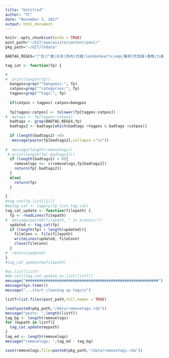 ```yaml
---
title: "Untitled"
author: "TC"
date: "November 3, 2017"
output: html_document
---
```


```r
knitr::opts_chunk$set(echo = TRUE)
post_path="~/GIT/owaraisite/content/post/"
pkg_path="~/GIT/lhdata"
```


```r

BADTAG_REGEX="广告|广播|日本|熟肉|月耀|londonhearts|amp|集锦|吃饭看|春晚|九条|进度条|纪录片|江头|正版|upup|大集合|搞笑|伦敦之心|nonestyle|-ute|字幕组|-.+[[:space:]].+|综艺|[0-9]{4}|开口跪|[\u3040-\u309f]|[\u30a0-\u30ff]"

tag_cat <- function(fp) {

#  
#  print(length(fp))
  bangpos=grep("^bangumis:", fp)
  catpos=grep("^categories:", fp)
  tagpos=grep("^tags:", fp)
  
  if(catpos < tagpos) catpos=bangpos
  
  fp[tagpos:catpos] <- tolower(fp[tagpos:catpos])
#  mytags <- fp[tagpos:catpos]
  badtags <- grep(BADTAG_REGEX,fp)
  badtags2 <- badtags[which(badtags >tagpos & badtags <catpos)]
  
  if (length(badtags2) >0)
   message(paste(fp[badtags2],collapse ="\n"))
  
#  message(length(removelogs))
 # print(length(fp[-badtags2]))
  if (length(badtags2) > 0){
    removelogs <<- c(removelogs,fp[badtags2])
    return(fp[-badtags2])
  }
  else{
    return(fp)
  }
  
}
#tag_cat(fp.list[[1]])
#mytag_cat <- lapply(fp.list,tag_cat)
tag_cat_update <- function(filepath) {
  fp <- readLines(filepath)
#  message(paste0(filepath, " in process"))
  updated <- tag_cat(fp)
  if (length(fp) > length(updated)){  
    fileConn <- file(filepath)
    writeLines(updated, fileConn)
    close(fileConn)
  }
#  return(updated)
}
#tag_cat_update(myfilepath)
```

```r
#as.list(listf)
#do.call(tag_cat_update,as.list(listf))
message("###########################################################")
message(Sys.time())
message("...start cleaning up tags\n")

listf=list.files(post_path,full.names = TRUE)

load(paste0(pkg_path,"/data/removetags.rda"))
message("posts: ",length(listf))
tag_bg <- length(removelogs)
for (mypath in listf){
  tag_cat_update(mypath)
}
tag_ed <- length(removelogs)
message("removelogs: ",tag_ed - tag_bg)
```

```r

save(removelogs,file=paste0(pkg_path,"/data/removetags.rda"))
```


